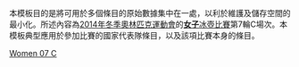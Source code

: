 <noinclude>
本模板目的是將可用於多個條目的原始數據集中在一處，以利於維護及儲存空間的最小化。所述內容為[[2014年冬季奧林匹克運動會]]的[[2014年冬季奧林匹克運動會女子冰壺比賽|'''女子'''冰壺比賽]]第7輪C場次。本模板典型應用於參加比賽的國家代表隊條目，以及該項比賽本身的條目。
</noinclude>{{Curlingbox
| sheet = C {{v|2014 Winter Olympics women's curling draw 7 sheet C}}
| team1 = {{flagIOC|USA|2014年冬季}}（[[Erika Brown|Brown]]）
|0|0|1|0|1|0|0|0|X|X| |2
| team2 = {{flagIOC|DEN|2014年冬季}}（[[Lene Nielsen|Nielsen]]）{{X}}
|0|2|0|2|0|2|2|1|X|X| |9
}}<noinclude>
{{2014 Winter Olympics curling convenience template navbox}}
[[Category:2014年冬季奧林匹克運動會冰壺比賽模板|Women 07 C]]
</noinclude>